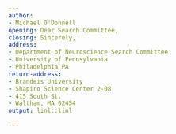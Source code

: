 ```yaml
---
author:
- Michael O'Donnell
opening: Dear Search Committee,
closing: Sincerely,
address:
- Department of Neuroscience Search Committee
- University of Pennsylvania
- Philadelphia PA
return-address: 
- Brandeis University
- Shapiro Science Center 2-08
- 415 South St.
- Waltham, MA 02454
output: linl::linl

---
```


